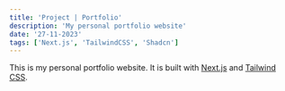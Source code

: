```yaml
---
title: 'Project | Portfolio'
description: 'My personal portfolio website'
date: '27-11-2023'
tags: ['Next.js', 'TailwindCSS', 'Shadcn']
---
```


This is my personal portfolio website. It is built with [Next.js](https://nextjs.org/) and [Tailwind CSS](https://tailwindcss.com/).
